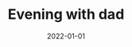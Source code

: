 ---
cover: "./twilight.png"
date: "2022-01-01"
title: "Evening with dad"
defer: false
slug: "/evening"
areas:
  -  .

---